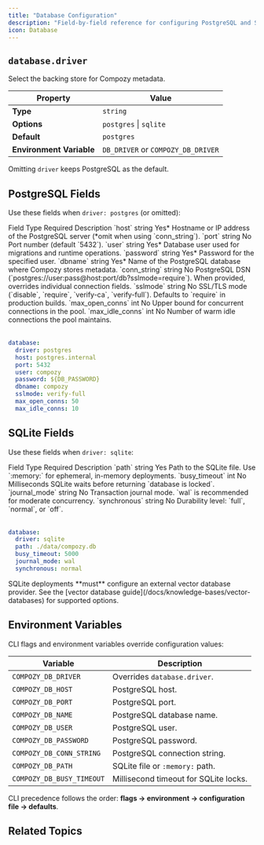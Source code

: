 ```yaml
---
title: "Database Configuration"
description: "Field-by-field reference for configuring PostgreSQL and SQLite in Compozy."
icon: Database
---
```


## `database.driver`

Select the backing store for Compozy metadata.

| Property | Value |
|----------|-------|
| **Type** | `string` |
| **Options** | `postgres` \| `sqlite` |
| **Default** | `postgres` |
| **Environment Variable** | `DB_DRIVER` or `COMPOZY_DB_DRIVER` |

Omitting `driver` keeps PostgreSQL as the default.

## PostgreSQL Fields

Use these fields when `driver: postgres` (or omitted):

<Table>
  <TableHeader>
    <TableRow>
      <TableHead>Field</TableHead>
      <TableHead>Type</TableHead>
      <TableHead>Required</TableHead>
      <TableHead>Description</TableHead>
    </TableRow>
  </TableHeader>
  <TableBody>
    <TableRow>
      <TableCell>`host`</TableCell>
      <TableCell>string</TableCell>
      <TableCell>Yes*</TableCell>
      <TableCell>Hostname or IP address of the PostgreSQL server (*omit when using `conn_string`).</TableCell>
    </TableRow>
    <TableRow>
      <TableCell>`port`</TableCell>
      <TableCell>string</TableCell>
      <TableCell>No</TableCell>
      <TableCell>Port number (default `5432`).</TableCell>
    </TableRow>
    <TableRow>
      <TableCell>`user`</TableCell>
      <TableCell>string</TableCell>
      <TableCell>Yes*</TableCell>
      <TableCell>Database user used for migrations and runtime operations.</TableCell>
    </TableRow>
    <TableRow>
      <TableCell>`password`</TableCell>
      <TableCell>string</TableCell>
      <TableCell>Yes*</TableCell>
      <TableCell>Password for the specified user.</TableCell>
    </TableRow>
    <TableRow>
      <TableCell>`dbname`</TableCell>
      <TableCell>string</TableCell>
      <TableCell>Yes*</TableCell>
      <TableCell>Name of the PostgreSQL database where Compozy stores metadata.</TableCell>
    </TableRow>
    <TableRow>
      <TableCell>`conn_string`</TableCell>
      <TableCell>string</TableCell>
      <TableCell>No</TableCell>
      <TableCell>PostgreSQL DSN (`postgres://user:pass@host:port/db?sslmode=require`). When provided, overrides individual connection fields.</TableCell>
    </TableRow>
    <TableRow>
      <TableCell>`sslmode`</TableCell>
      <TableCell>string</TableCell>
      <TableCell>No</TableCell>
      <TableCell>SSL/TLS mode (`disable`, `require`, `verify-ca`, `verify-full`). Defaults to `require` in production builds.</TableCell>
    </TableRow>
    <TableRow>
      <TableCell>`max_open_conns`</TableCell>
      <TableCell>int</TableCell>
      <TableCell>No</TableCell>
      <TableCell>Upper bound for concurrent connections in the pool.</TableCell>
    </TableRow>
    <TableRow>
      <TableCell>`max_idle_conns`</TableCell>
      <TableCell>int</TableCell>
      <TableCell>No</TableCell>
      <TableCell>Number of warm idle connections the pool maintains.</TableCell>
    </TableRow>
  </TableBody>
</Table>

```yaml title="PostgreSQL Example"
database:
  driver: postgres
  host: postgres.internal
  port: 5432
  user: compozy
  password: ${DB_PASSWORD}
  dbname: compozy
  sslmode: verify-full
  max_open_conns: 50
  max_idle_conns: 10
```

## SQLite Fields

Use these fields when `driver: sqlite`:

<Table>
  <TableHeader>
    <TableRow>
      <TableHead>Field</TableHead>
      <TableHead>Type</TableHead>
      <TableHead>Required</TableHead>
      <TableHead>Description</TableHead>
    </TableRow>
  </TableHeader>
  <TableBody>
    <TableRow>
      <TableCell>`path`</TableCell>
      <TableCell>string</TableCell>
      <TableCell>Yes</TableCell>
      <TableCell>Path to the SQLite file. Use `:memory:` for ephemeral, in-memory deployments.</TableCell>
    </TableRow>
    <TableRow>
      <TableCell>`busy_timeout`</TableCell>
      <TableCell>int</TableCell>
      <TableCell>No</TableCell>
      <TableCell>Milliseconds SQLite waits before returning `database is locked`.</TableCell>
    </TableRow>
    <TableRow>
      <TableCell>`journal_mode`</TableCell>
      <TableCell>string</TableCell>
      <TableCell>No</TableCell>
      <TableCell>Transaction journal mode. `wal` is recommended for moderate concurrency.</TableCell>
    </TableRow>
    <TableRow>
      <TableCell>`synchronous`</TableCell>
      <TableCell>string</TableCell>
      <TableCell>No</TableCell>
      <TableCell>Durability level: `full`, `normal`, or `off`.</TableCell>
    </TableRow>
  </TableBody>
</Table>

```yaml title="SQLite Example"
database:
  driver: sqlite
  path: ./data/compozy.db
  busy_timeout: 5000
  journal_mode: wal
  synchronous: normal
```

<Callout type="error">
SQLite deployments **must** configure an external vector database provider. See the [vector database guide](/docs/knowledge-bases/vector-databases) for supported options.
</Callout>

## Environment Variables

CLI flags and environment variables override configuration values:

| Variable | Description |
|----------|-------------|
| `COMPOZY_DB_DRIVER` | Overrides `database.driver`. |
| `COMPOZY_DB_HOST` | PostgreSQL host. |
| `COMPOZY_DB_PORT` | PostgreSQL port. |
| `COMPOZY_DB_NAME` | PostgreSQL database name. |
| `COMPOZY_DB_USER` | PostgreSQL user. |
| `COMPOZY_DB_PASSWORD` | PostgreSQL password. |
| `COMPOZY_DB_CONN_STRING` | PostgreSQL connection string. |
| `COMPOZY_DB_PATH` | SQLite file or `:memory:` path. |
| `COMPOZY_DB_BUSY_TIMEOUT` | Millisecond timeout for SQLite locks. |

CLI precedence follows the order: **flags → environment → configuration file → defaults**.

## Related Topics

<ReferenceCardList>
  <ReferenceCard
    title="Database Overview"
    description="Decide when to run PostgreSQL or SQLite."
    href="/docs/database/overview"
    icon="Database"
  />
  <ReferenceCard
    title="PostgreSQL Driver"
    description="Production setup and tuning guidance."
    href="/docs/database/postgresql"
    icon="ServerCog"
  />
  <ReferenceCard
    title="SQLite Driver"
    description="Edge deployments and concurrency limits."
    href="/docs/database/sqlite"
    icon="HardDrive"
  />
</ReferenceCardList>
